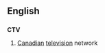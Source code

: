 ==English==

==={{abbreviation}}===
'''CTV'''

{{wikiepedia|CTV Television Network}}
# [[Canadian]] [[television]] network